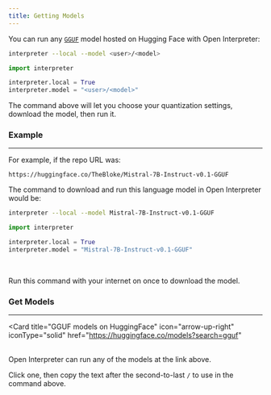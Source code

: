```yaml
---
title: Getting Models
---
```


You can run any [`GGUF`](https://huggingface.co/models?search=gguf) model hosted on Hugging Face with Open Interpreter:

<CodeGroup>

```bash Terminal
interpreter --local --model <user>/<model>
```

```python Python
import interpreter

interpreter.local = True
interpreter.model = "<user>/<model>"
```

</CodeGroup>

The command above will let you choose your quantization settings, download the model, then run it.

### Example

---

For example, if the repo URL was:

```
https://huggingface.co/TheBloke/Mistral-7B-Instruct-v0.1-GGUF
```

The command to download and run this language model in Open Interpreter would be:

<CodeGroup>

```bash Terminal
interpreter --local --model Mistral-7B-Instruct-v0.1-GGUF
```

```python Python
import interpreter

interpreter.local = True
interpreter.model = "Mistral-7B-Instruct-v0.1-GGUF"
```

</CodeGroup>

<br/>

<Info>Run this command with your internet on once to download the model.</Info>

### Get Models

---

<Card
  title="GGUF models on HuggingFace"
  icon="arrow-up-right"
  iconType="solid"
  href="https://huggingface.co/models?search=gguf"
>
</Card>
<br/>
Open Interpreter can run any of the models at the link above.

Click one, then copy the text after the second-to-last `/` to use in the command above.